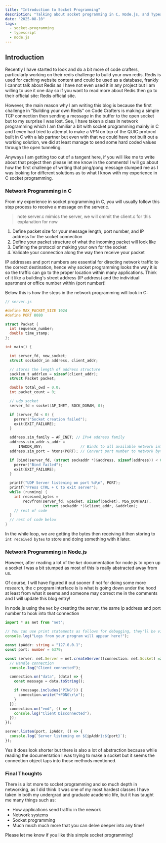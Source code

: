 ```yaml
---
title: "Introduction to Socket Programming"
description: "Talking about socket programming in C, Node.js, and Typescript for simple ping/pong message response."
date: "2025-08-10"
tags:
  - socket-programming
  - typescript
  - node.js
---
```


## Introduction
Recently I have started to look and do a bit more of <Link href="https://codecrafters.io/" external>code crafters</Link>, 
particularly working on their redis challenge to build your own redis. Redis is used for caching website content and could be used as a database,
frankly I cannot talk about Redis as I have not even used it in any project but I am willing to use it one day so if you want to read more about
Redis then go to their official site: <Link href="https://redis.io/" external>Redis official site.</Link>

However, the main reason why I am writing this blog is because the first challenge in "Building your own Redis" on Code Crafters
is making a simple TCP connection then sending a message in the buffer to the open socket but to my surprise I was lost.
See, I have taken a class in network programming which I am familiar a bit with socket programming mainly in C and I even had tried 
to attempt to make a <Link href="https://github.com/lvargas0002/VPN-QUIC" external>VPN on top of the QUIC protocol</Link> 
built in C with a lab partner but even with that we could have not built out a working solution, we did at least manage 
to send some hard coded values through the open tunneling.

Anyways I am getting too out of a tangent here, if you will like me to write about that project then please let me know in the comments!
I will go about how the first challenge of writing that ping/pong message stumped me as I was looking for different solutions as to what I know
with my experience in C socket programming.

### Network Programming in C
From my experience in socket programming in C, you will usually follow this step process to receive a message on the server.c.
> note server.c mimics the server, we will ommit the client.c for this explanation for now

1. Define packet size for your message length, port number, and IP address for the socket connection
2. Define your packet structure of what the incoming packet will look like
3. Defining the protocol or making your own for the socket 
4. Validate your connection along the way then receive your packet

IP addresses and port numbers are essential for directing network traffic to the correct destination, hence why socket programming looks the way it is so the traffic can go to the proper location within many applications.
Think of it like a building's street address (IP address) and the individual apartment or office number within (port number)!

Below this is how the steps in the network programming will look in C:

```c
// server.js

#define MAX_PACKET_SIZE 1024
#define PORT 8080

struct Packet {
  int sequence_number;
  double time_stamp;
};

int main() {

  int server_fd, new_socket;
  struct sockaddr_in address, client_addr;

  // stores the length of address structure
  socklen_t addrlen = sizeof(client_addr);
  struct Packet packet;

  double total_owd = 0.0;
  int packet_count = 0;

  // udp socket
  server_fd = socket(AF_INET, SOCK_DGRAM, 0);

  if (server_fd < 0) {
    perror("Socket creation failed");
    exit(EXIT_FAILURE);
  }

  address.sin_family = AF_INET; // IPv4 address family
  address.sin_addr.s_addr =
      INADDR_ANY;                 // Binds to all available network interfaces
  address.sin_port = htons(PORT); // Convert port number to network byte order

  if (bind(server_fd, (struct sockaddr *)&address, sizeof(address)) < 0) {
    perror("Bind failed");
    exit(EXIT_FAILURE);
  }

  printf("UDP Server listening on port %d\n", PORT);
  printf("Press CTRL + C to exit server");
  while (running) {
    int received_bytes =
        recvfrom(server_fd, &packet, sizeof(packet), MSG_DONTWAIT,
                 (struct sockaddr *)&client_addr, &addrlen);
    // rest of code
  }
  // rest of code below
}
```

In the while loop, we are getting the bytes then receiving it then storing to `int received bytes` to store and doing something with it later.

### Network Programming in Node.js
However, after reading a lot of the <Link href="https://nodejs.org/api/net.html" external>`Net` documentation for node.js</Link> 
to open up a socket I was a bit stumped as most of this is really abstracted away from us.

Of course, I will have figured it out sooner if not for doing some more research, the c program interface
is is what is going down under the hood at least from what it seems and someone may correct me in the comments 
and I will update this blog entry!

In node.js using the `Net` by creating the server, the same ip address and port number to hook into that connection

```typescript
import * as net from "net";

// You can use print statements as follows for debugging, they'll be visible when running tests.
console.log("Logs from your program will appear here!");

const ipAddr: string = "127.0.0.1";
const port: number = 6379;

const server: net.Server = net.createServer((connection: net.Socket) => {
  // Handle connection
  console.log("Client connected");

  connection.on("data", (data) => {
    const message = data.toString();

    if (message.includes("PING")) {
      connection.write("+PONG\r\n");
    }
  });
  connection.on("end", () => {
    console.log("Client Disconnected");
  });
});

server.listen(port, ipAddr, () => {
  console.log(`Server listening on ${ipAddr}:${port}`);
});
```

Yes it does look shorter but there is also a lot of abstraction because while reading the documentation 
I was trying to make a socket but it seems the connection object taps into those methods mentioned.

### Final Thoughts
There is a lot more to socket programming and so much depth in networking, as I did think it was one of my most hardest classes 
I have taken in both my undergrad and graduate academic life, but it has taught me many things such as:
- How applications send traffic in the nework
- Network systems
- Socket programming
- Much much much more that you can delve deeper into any time!

Please let me know if you like this simple socket programming!
